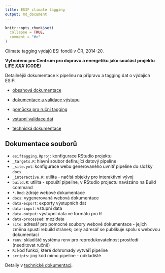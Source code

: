 ```yaml
---
title: ESIF climate tagging
output: md_document
---
```


<!-- README.md is generated from README.Rmd. Please edit that file -->

```r
knitr::opts_chunk$set(
  collapse = TRUE,
  comment = "#>"
)
```

<!-- badges: start -->
<!-- badges: end -->

Climate tagging výdajů ESI fondů v ČR, 2014-20.

**Vytvořeno pro Centrum pro dopravu a energetiku jako součást projektu LIFE *XXX* (CODE)**

Detailnější dokumentace k pipelinu na přípravu a tagging dat o výdajích ESIF:

- [obsahová dokumentace](s_doc.html)
- [dokumentace a validace výstupu](s_output.html)
- [pomůcka pro ruční tagging](s_listing.html)

- [vstupní validace dat](s_inputchecks.html)
- [technická dokumentace](dev.html)

## Dokumentace souborů

- `esiftagging.Rproj`: konfigurace RStudio projektu 
- `_targets.R`: hlavní soubor definující datový pipeline
- `_site.yml`: konfigurace webu generovaného uvnitř pipeline do složky `docs`
- `_interactive.R`: utilita - načítá objekty pro interaktivní vývoj
- `build.R`: utilita - spouští pipeline, v RStudio projectu navázáno na Build command
- `*.Rmd`: zdroje webové dokumentace
- `docs`: vygenerovaná webová dokumentace
- `data-export`: exporty výstupních dat
- `data-input`: vstupní data
- `data-output`: výstupní data ve formátu pro R
- `data-processed`: mezidata
- `site`: adresář pro pomocné soubory webové dokumentace - jejich změna spustí rebuild stránek; celý adresář se publikuje spolu s webovou dokumentací
- `renv`: skladiště systému renv pro reprodukovatelnost prostředí (needitovat ručně)
- `R`: kód funkcí, které dohromady vytváří pipeline
- `scripts`: jiný kód mimo pipeline - odkladiště

Detaily v [technické dokumentaci](dev.html).
